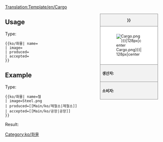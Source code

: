<noinclude>[[Translation:Template/en/Cargo]]</noinclude><!--
--><div style="float:right; width:15em; font-size:90%; border:1px solid gray; background-color:#f2f2f2; margin-left:1em; margin-bottom:1em">
<div style="text-align:center; border-bottom:1px solid gray"><strong>{{{name|{{PAGENAME}}}}}</strong></div>
<div style="padding:1em; background-color:white">[[File:en/.{{{image|Cargo.png}}}|128px|center]]</div>
<div style="border-top:1px solid gray; padding:0.5em"><strong>생산자:</strong> {{{produced}}}</div>
<div style="border-top:1px solid gray; padding:0.5em"><strong>소비자:</strong> {{{accepted}}}</div>
</div><noinclude>

{{en/-}}
==Usage==
Type:
<pre>{{ko/화물| name=
| image=
| produced=
| accepted=
}}</pre>

==Example==
Type:
<pre>{{ko/화물| name=철
| image=Steel.png
| produced=[[Main/ko/제철소|제철소]]
| accepted=[[Main/ko/공장|공장]]
}}</pre>
Result:
{{ko/화물| name=철
| image=Steel.png
| produced=[[Main/ko/제철소|제철소]]
| accepted=[[Main/ko/공장|공장]]
}}
</noinclude><includeonly>[[Category:ko/화물]]</includeonly>